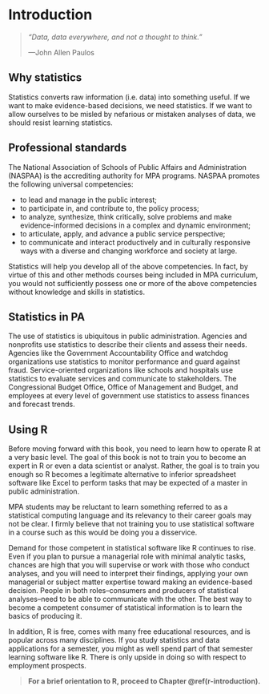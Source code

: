 # Introduction {#intro}

> *"Data, data everywhere, and not a thought to think."*
>
>---John Allen Paulos

## Why statistics

Statistics converts raw information (i.e. data) into something useful. If we want to make evidence-based decisions, we need statistics. If we want to allow ourselves to be misled by nefarious or mistaken analyses of data, we should resist learning statistics.

## Professional standards

The National Association of Schools of Public Affairs and Administration (NASPAA) is the accrediting authority for MPA programs. NASPAA promotes the following universal competencies:

- to lead and manage in the public interest;
- to participate in, and contribute to, the policy process;
- to analyze, synthesize, think critically, solve problems and make evidence-informed decisions in a complex and dynamic environment;
- to articulate, apply, and advance a public service perspective;
- to communicate and interact productively and in culturally responsive ways with a diverse and changing workforce and society at large. 

Statistics will help you develop all of the above competencies. In fact, by virtue of this and other methods courses being included in MPA curriculum, you would not sufficiently possess one or more of the above competencies without knowledge and skills in statistics.

## Statistics in PA

The use of statistics is ubiquitous in public administration. Agencies and nonprofits use statistics to describe their clients and assess their needs. Agencies like the Government Accountability Office and watchdog organizations use statistics to monitor performance and guard against fraud. Service-oriented organizations like schools and hospitals use statistics to evaluate services and communicate to stakeholders. The Congressional Budget Office, Office of Management and Budget, and employees at every level of government use statistics to assess finances and forecast trends.

## Using R
Before moving forward with this book, you need to learn how to operate R at a very basic level. The goal of this book is not to train you to become an expert in R or even a data scientist or analyst. Rather, the goal is to train you enough so R becomes a legitimate alternative to inferior spreadsheet software like Excel to perform tasks that may be expected of a master in public administration. 

MPA students may be reluctant to learn something referred to as a statistical computing language and its relevancy to their career goals may not be clear. I firmly believe that not training you to use statistical software in a course such as this would be doing you a disservice. 

Demand for those competent in statistical software like R continues to rise. Even if you plan to pursue a managerial role with minimal analytic tasks, chances are high that you will supervise or work with those who conduct analyses, and you will need to interpret their findings, applying your own managerial or subject matter expertise toward making an evidence-based decision. People in both roles--consumers and producers of statistical analyses--need to be able to communicate with the other. The best way to become a competent consumer of statistical information is to learn the basics of producing it.

In addition, R is free, comes with many free educational resources, and is popular across many disciplines. If you study statistics and data applications for a semester, you might as well spend part of that semester learning software like R. There is only upside in doing so with respect to employment prospects.

> **For a brief orientation to R, proceed to Chapter \@ref(r-introduction).**

